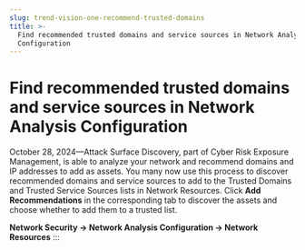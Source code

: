 ```yaml
---
slug: trend-vision-one-recommend-trusted-domains
title: >-
  Find recommended trusted domains and service sources in Network Analysis
  Configuration
---
```

# Find recommended trusted domains and service sources in Network Analysis Configuration

October 28, 2024—Attack Surface Discovery, part of Cyber Risk Exposure Management, is able to analyze your network and recommend domains and IP addresses to add as assets. You many now use this process to discover recommended domains and service sources to add to the Trusted Domains and Trusted Service Sources lists in Network Resources. Click **Add Recommendations** in the corresponding tab to discover the assets and choose whether to add them to a trusted list.

**Network Security → Network Analysis Configuration → Network Resources**
:::
